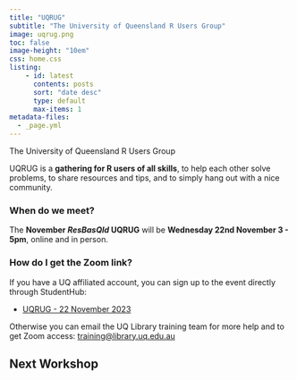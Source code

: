 ```yaml
---
title: "UQRUG" 
subtitle: "The University of Queensland R Users Group"
image: uqrug.png
toc: false
image-height: "10em" 
css: home.css
listing:
    - id: latest
      contents: posts
      sort: "date desc"
      type: default
      max-items: 1
metadata-files:
  - _page.yml
---
```


```{=html}
<div class="quarto-about-marquee">
  <p class="subtitle lead">The University of Queensland R Users Group</p>
</div>

<script>
    function copyEvent(id)
    {
        var str = document.getElementById(id);
        window.getSelection().selectAllChildren(str);
        document.execCommand("Copy")
    }
</script>
```
UQRUG is a **gathering for R users of all skills**, to help each other solve problems, to share resources and tips, and to simply hang out with a nice community.

### When do we meet?

The **November *ResBasQld* UQRUG** will be **Wednesday 22nd November 3 - 5pm**, online and in person.

### How do I get the Zoom link?

If you have a UQ affiliated account, you can sign up to the event directly through StudentHub:
 
-   [UQRUG - 22 November 2023](https://studenthub.uq.edu.au/students/events/detail/4796122)

Otherwise you can email the UQ Library training team for more help and to get Zoom access: <a href="javascript:void(0);" onclick="copyEvent('copy')" id="copy" title="Click to copy email address">training\@library.uq.edu.au</a> 

## Next Workshop

::: {#latest}
:::
